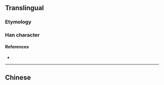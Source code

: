 {{also|剮}}
{{character info/new}}
==Translingual==

===Etymology===
{{Han simp|剮|f=咼|t=呙}}

===Han character===
{{Han char|rn=18|rad=刀|as=07|sn=9|four=|canj=RBLN|ids=⿰呙刂}}

====References====
* {{Han ref|kx=0140.291|hdz=10342.020|uh=5250|ud=21072}}

----

==Chinese==
{{zh-see|剮}}